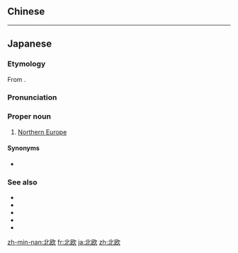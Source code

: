 {{also|北歐}}
==Chinese==
{{zh-see|北歐}}

----

==Japanese==
{{ja-kanjitab|ほく|おう|yomi=o}}

===Etymology===
From {{der|ja|zh|北歐}}.

===Pronunciation===
{{ja-pron|acc=0|y=ko|ほくおう}}

===Proper noun===
{{ja-pos|proper|kyu=北歐|ほくおう}}

# [[Northern Europe]]

====Synonyms====
* {{ja-r|北ヨーロッパ|^きた-^ヨーロッパ}}

===See also===
* {{ja-r|古%北%欧%語|^こ%ほく%おう%ご}}
* {{ja-r|東%欧|^とう%おう|[[Eastern Europe]]}}
* {{ja-r|西%欧|^せい%おう|[[Western Europe]]}}
* {{ja-r|南%欧|^なん%おう|[[Southern Europe]]}}
* {{ja-r|中%欧|^ちゅう%おう|[[Central Europe]]}}

{{C|ja|Europe|sort=ほくおう}}

[[zh-min-nan:北欧]]
[[fr:北欧]]
[[ja:北欧]]
[[zh:北欧]]